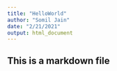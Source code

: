 ```yaml
---
title: "HelloWorld"
author: "Somil Jain"
date: "2/21/2021"
output: html_document
---
```


## This is a markdown file